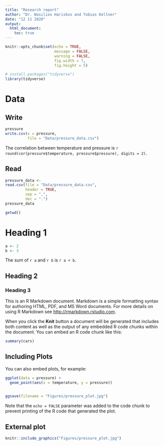 ```yaml
---
title: "Research report"
author: "Dr. Wasilios Hariskos and Tobias Kellner"
date: "12 11 2020"
output:
  html_document:
    toc: true
---
```


```r
knitr::opts_chunk$set(echo = TRUE, 
                      message = FALSE, 
                      warning = FALSE,
                      fig.width = 7,
                      fig.height = 5)
```


```r
# install.packages("tidyverse")
library(tidyverse)
```


# Data

## Write

```r
pressure
write.csv(x = pressure, 
          file = "Data/pressure_data.csv")
```

The correlation between temperature and pressure is `r round(cor(pressure$temperature, pressure$pressure), digits = 2) `.

## Read

```r
pressure_data <- 
read.csv(file = "Data/pressure_data.csv",
         header = TRUE, 
         sep = ",",
         dec = ".")
pressure_data

getwd()
```


# Heading 1

```r
a <- 2
b <- 3
```

The sum of `r a` and `r b` is `r a + b`.

## Heading 2


### Heading 3

This is an R Markdown document. Markdown is a simple formatting syntax for authoring HTML, PDF, and MS Word documents. For more details on using R Markdown see <http://rmarkdown.rstudio.com>.

When you click the **Knit** button a document will be generated that includes both content as well as the output of any embedded R code chunks within the document. You can embed an R code chunk like this:

```r
summary(cars)
```

## Including Plots

You can also embed plots, for example:

```r
ggplot(data = pressure) +
  geom_point(aes(x = temperature, y = pressure))
  

ggsave(filename = "Figures/pressure_plot.jpg")
```

Note that the `echo = FALSE` parameter was added to the code chunk to prevent printing of the R code that generated the plot.

## External plot

```r
knitr::include_graphics("Figures/pressure_plot.jpg")
```

